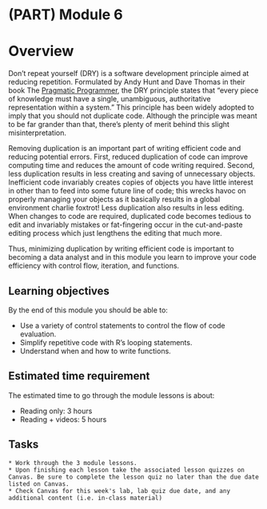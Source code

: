 # (PART) Module 6 {-}

# Overview

Don’t repeat yourself (DRY) is a software development principle aimed at reducing repetition. Formulated by Andy Hunt and Dave Thomas in their book The [Pragmatic Programmer](https://www.amazon.com/Pragmatic-Programmer-journey-mastery-Anniversary-dp-0135957052/dp/0135957052/ref=dp_ob_title_bk), the DRY principle states that "every piece of knowledge must have a single, unambiguous, authoritative representation within a system." This principle has been widely adopted to imply that you should not duplicate code. Although the principle was meant to be far grander than that, there’s plenty of merit behind this slight misinterpretation.

Removing duplication is an important part of writing efficient code and reducing potential errors. First, reduced duplication of code can improve computing time and reduces the amount of code writing required. Second, less duplication results in less creating and saving of unnecessary objects. Inefficient code invariably creates copies of objects you have little interest in other than to feed into some future line of code; this wrecks havoc on properly managing your objects as it basically results in a global environment charlie foxtrot! Less duplication also results in less editing. When changes to code are required, duplicated code becomes tedious to edit and invariably mistakes or fat-fingering occur in the cut-and-paste editing process which just lengthens the editing that much more.

Thus, minimizing duplication by writing efficient code is important to becoming a data analyst and in this module you learn to improve your code efficiency with control flow, iteration, and functions.

## Learning objectives

By the end of this module you should be able to:

- Use a variety of control statements to control the flow of code evaluation.
- Simplify repetitive code with R's looping statements.
- Understand when and how to write functions.

## Estimated time requirement

The estimated time to go through the module lessons is about:

* Reading only: 3 hours
* Reading + videos: 5 hours

## Tasks

```block
* Work through the 3 module lessons.
* Upon finishing each lesson take the associated lesson quizzes on Canvas. Be sure to complete the lesson quiz no later than the due date listed on Canvas.
* Check Canvas for this week's lab, lab quiz due date, and any additional content (i.e. in-class material)
```
